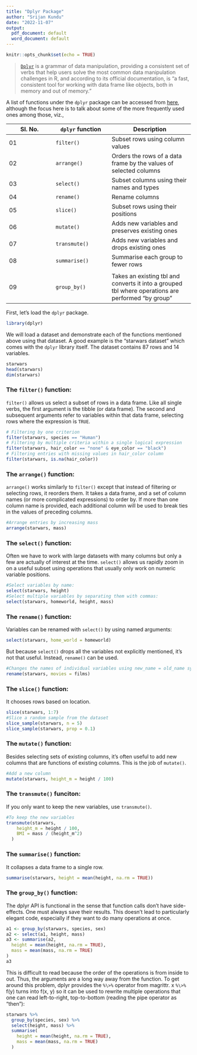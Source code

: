 ```yaml
---
title: "Dplyr Package"
author: "Srijan Kundu"
date: "2022-11-07"
output:
  pdf_document: default
  word_document: default
---
```


```r
knitr::opts_chunk$set(echo = TRUE)
```

> [`Dplyr`](https://dplyr.tidyverse.org/index.html) is a grammar of data manipulation, providing a consistent set of verbs that help users solve the most common data manipulation challenges in R, and according to its official documentation, is "a fast, consistent tool for working with data frame like objects, both in memory and out of memory."

A list of functions under the `dplyr` package can be accessed from [here](https://dplyr.tidyverse.org/reference/), although the focus here is to talk about some of the more frequently used ones among those, viz.,

| SI. No. | `dplyr` function | Description                                                                                        |
|------------------|----------------------|--------------------------------|
| 01      | `filter()`       | Subset rows using column values                                                                    |
| 02      | `arrange()`      | Orders the rows of a data frame by the values of selected columns                                  |
| 03      | `select()`       | Subset columns using their names and types                                                         |
| 04      | `rename()`       | Rename columns                                                                                     |
| 05      | `slice()`        | Subset rows using their positions                                                                  |
| 06      | `mutate()`       | Adds new variables and preserves existing ones                                                     |
| 07      | `transmute()`    | Adds new variables and drops existing ones                                                         |
| 08      | `summarise()`    | Summarise each group to fewer rows                                                                 |
|         |                  |                                                                                                    |
| 09      | `group_by()`     | Takes an existing tbl and converts it into a grouped tbl where operations are performed "by group" |

First, let's load the `dplyr` package.

```r
library(dplyr)
```

We will load a dataset and demonstrate each of the functions mentioned above using that dataset. A good example is the "starwars dataset" which comes with the `dplyr` library itself. The dataset contains 87 rows and 14 variables.

```r
starwars
head(starwars)
dim(starwars)
```

### The `filter()` function:

`filter()` allows us select a subset of rows in a data frame. Like all single verbs, the first argument is the tibble (or data frame). The second and subsequent arguments refer to variables within that data frame, selecting rows where the expression is `TRUE`.

```r
# Filtering by one criterion
filter(starwars, species == "Human")
# Filtering by multiple criteria within a single logical expression
filter(starwars, hair_color == "none" & eye_color == "black")
# Filtering entries with missing values in hair_color column
filter(starwars, is.na(hair_color))
```

### The `arrange()` function:

`arrange()` works similarly to `filter()` except that instead of filtering or selecting rows, it reorders them. It takes a data frame, and a set of column names (or more complicated expressions) to order by. If more than one column name is provided, each additional column will be used to break ties in the values of preceding columns.

```r
#Arrange entries by increasing mass
arrange(starwars, mass)
```

### The `select()` function:

Often we have to work with large datasets with many columns but only a few are actually of interest at the time. `select()` allows us rapidly zoom in on a useful subset using operations that usually only work on numeric variable positions.

```r
#Select variables by name:
select(starwars, height)
#Select multiple variables by separating them with commas:
select(starwars, homeworld, height, mass)
```

### The `rename()` function:

Variables can be renamed with `select()` by using named arguments:

```r
select(starwars, home_world = homeworld)
```

But because `select()` drops all the variables not explicitly mentioned, it's not that useful. Instead, `rename()` can be used.

```r
#Changes the names of individual variables using new_name = old_name syntax
rename(starwars, movies = films)
```

### The `slice()` function:

It chooses rows based on location.

```r
slice(starwars, 1:7)
#Slice a random sample from the dataset
slice_sample(starwars, n = 5)
slice_sample(starwars, prop = 0.1)
```

### The `mutate()` function:

Besides selecting sets of existing columns, it's often useful to add new columns that are functions of existing columns. This is the job of `mutate()`.

```r
#Add a new column
mutate(starwars, height_m = height / 100)
```

### The `transmute()` funciton:

If you only want to keep the new variables, use `transmute()`.

```r
#To keep the new variables
transmute(starwars, 
    height_m = height / 100,
    BMI = mass / (height_m^2)
  )
```

### The `summarise()` function:

It collapses a data frame to a single row.

```r
summarise(starwars, height = mean(height, na.rm = TRUE))
```

### The `group_by()` function:

The dplyr API is functional in the sense that function calls don't have side-effects. One must always save their results. This doesn't lead to particularly elegant code, especially if they want to do many operations at once.

```r
a1 <- group_by(starwars, species, sex)
a2 <- select(a1, height, mass)
a3 <- summarise(a2,
  height = mean(height, na.rm = TRUE),
  mass = mean(mass, na.rm = TRUE)
)
a3
```

This is difficult to read because the order of the operations is from inside to out. Thus, the arguments are a long way away from the function. To get around this problem, dplyr provides the `%\>%` operator from magrittr. x `%\>%` f(y) turns into f(x, y) so it can be used to rewrite multiple operations that one can read left-to-right, top-to-bottom (reading the pipe operator as "then"):

```r
starwars %>%
  group_by(species, sex) %>%
  select(height, mass) %>%
  summarise(
    height = mean(height, na.rm = TRUE),
    mass = mean(mass, na.rm = TRUE)
  )
```
